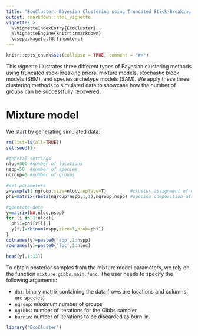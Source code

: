 ```yaml
---
title: "EcoCluster: Bayesian Clustering using Truncated Stick-Breaking priors "
output: rmarkdown::html_vignette
vignette: >
  %\VignetteIndexEntry{EcoCluster}
  %\VignetteEngine{knitr::rmarkdown}
  \usepackage[utf8]{inputenc}
---
```


```r
knitr::opts_chunk$set(collapse = TRUE, comment = "#>")
```

This vignette illustrates three different types of Bayesian clustering methods using truncated stick-breaking priors: mixture models, stochastic block models (SBM), and species archetype models (SAM). We apply these three clustering methods to simulated data to showcase how the number of groups can be successfully recovered.

# Mixture model

We start by generating simulated data:
```r
rm(list=ls(all=TRUE))
set.seed(1)

#general settings
nloc=300 #number of locations
nspp=50  #number of species
ngroup=5 #number of groups

#set parameters
z=sample(1:ngroup,size=nloc,replace=T)         #cluster assignment of each location
phi=matrix(rbeta(ngroup*nspp,1,1),ngroup,nspp) #species composition of each cluster  

#generate data
y=matrix(NA,nloc,nspp)
for (i in 1:nloc){
  phi1=phi[z[i],]
  y[i,]=rbinom(nspp,size=1,prob=phi1)
}
colnames(y)=paste0('spp',1:nspp)
rownames(y)=paste0('loc',1:nloc)

head(y[,1:13])
```

To obtain posterior samples from the mixture model parameters, we rely on the function `mixture.gibbs.main.func`. The user needs to specify the following arguments:

* `dat`:    binary matrix containing the data (rows are locations and columns are species) 
* `ngroup`: maximum number of groups
* `ngibbs`: number of iterations for the Gibbs sampler
* `burnin`: number of iterations to be discarded as burn-in.

```r
library('EcoCluster')
```